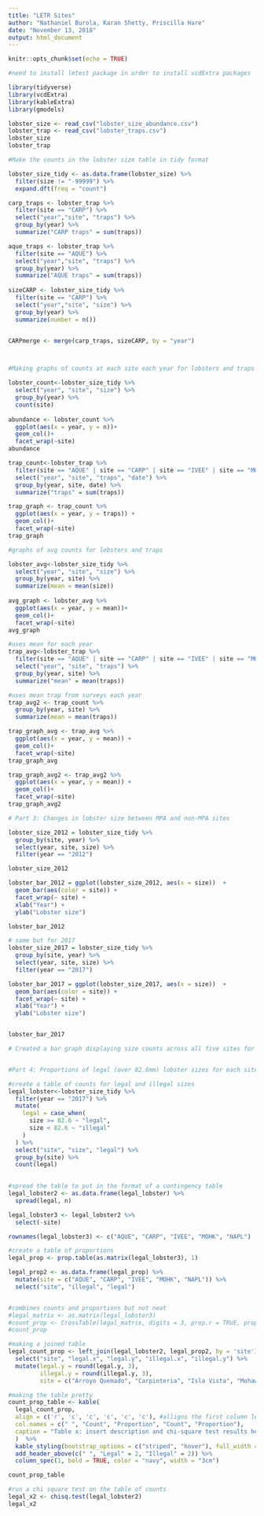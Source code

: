 ```yaml
---
title: "LETR Sites"
author: "Nathaniel Burola, Karan Shetty, Priscilla Hare"
date: "November 13, 2018"
output: html_document
---
```


```r
knitr::opts_chunk$set(echo = TRUE)
```

```r
#need to install lmtest package in order to install vcdExtra packages

library(tidyverse)
library(vcdExtra)
library(kableExtra)
library(gmodels)

```

```r
lobster_size <- read_csv("lobster_size_abundance.csv")
lobster_trap <- read_csv("lobster_traps.csv")
lobster_size
lobster_trap
```


```r
#Make the counts in the lobster size table in tidy format

lobster_size_tidy <- as.data.frame(lobster_size) %>% 
  filter(size != "-99999") %>% 
  expand.dft(freq = "count")

```

```r

carp_traps <- lobster_trap %>% 
  filter(site == "CARP") %>% 
  select("year","site", "traps") %>% 
  group_by(year) %>% 
  summarize("CARP traps" = sum(traps)) 

aque_traps <- lobster_trap %>% 
  filter(site == "AQUE") %>% 
  select("year","site", "traps") %>% 
  group_by(year) %>% 
  summarize("AQUE traps" = sum(traps)) 
  
sizeCARP <- lobster_size_tidy %>% 
  filter(site == "CARP") %>% 
  select("year","site", "size") %>% 
  group_by(year) %>% 
  summarize(number = n()) 


CARPmerge <- merge(carp_traps, sizeCARP, by = "year")




```

```r
#Making graphs of counts at each site each year for lobsters and traps

lobster_count<-lobster_size_tidy %>% 
  select("year", "site", "size") %>% 
  group_by(year) %>% 
  count(site) 
 
abundance <- lobster_count %>% 
  ggplot(aes(x = year, y = n))+
  geom_col()+
  facet_wrap(~site)
abundance

trap_count<-lobster_trap %>% 
  filter(site == "AQUE" | site == "CARP" | site == "IVEE" | site == "MOHK" |site == "NAPL") %>% 
  select("year", "site", "traps", "date") %>% 
  group_by(year, site, date) %>% 
  summarize("traps" = sum(traps)) 

trap_graph <- trap_count %>% 
  ggplot(aes(x = year, y = traps)) +
  geom_col()+
  facet_wrap(~site)
trap_graph
```


```r

#graphs of avg counts for lobsters and traps

lobster_avg<-lobster_size_tidy %>% 
  select("year", "site", "size") %>% 
  group_by(year, site) %>% 
  summarize(mean = mean(size)) 
 
avg_graph <- lobster_avg %>% 
  ggplot(aes(x = year, y = mean))+
  geom_col()+
  facet_wrap(~site)
avg_graph

#uses mean for each year
trap_avg<-lobster_trap %>% 
  filter(site == "AQUE" | site == "CARP" | site == "IVEE" | site == "MOHK" |site == "NAPL") %>% 
  select("year", "site", "traps") %>% 
  group_by(year, site) %>% 
  summarize("mean" = mean(traps)) 

#uses mean trap from surveys each year
trap_avg2 <- trap_count %>% 
  group_by(year, site) %>% 
  summarize(mean = mean(traps))

trap_graph_avg <- trap_avg %>% 
  ggplot(aes(x = year, y = mean)) +
  geom_col()+
  facet_wrap(~site)
trap_graph_avg

trap_graph_avg2 <- trap_avg2 %>% 
  ggplot(aes(x = year, y = mean)) +
  geom_col()+
  facet_wrap(~site)
trap_graph_avg2
```


```r
# Part 3: Changes in lobster size between MPA and non-MPA sites

lobster_size_2012 = lobster_size_tidy %>%
  group_by(site, year) %>%
  select(year, site, size) %>% 
  filter(year == "2012")

lobster_size_2012

lobster_bar_2012 = ggplot(lobster_size_2012, aes(x = size))  +
  geom_bar(aes(color = site)) +
  facet_wrap(~ site) +
  xlab("Year") +
  ylab("Lobster size")

lobster_bar_2012

# same but for 2017
lobster_size_2017 = lobster_size_tidy %>% 
  group_by(site, year) %>% 
  select(year, site, size) %>% 
  filter(year == "2017")

lobster_bar_2017 = ggplot(lobster_size_2017, aes(x = size))  +
  geom_bar(aes(color = site)) +
  facet_wrap(~ site) +
  xlab("Year") +
  ylab("Lobster size")


lobster_bar_2017

# Created a bar graph displaying size counts across all five sites for 2012 and 2017. WIP



```






```r
#Part 4: Proportions of legal (over 82.6mm) lobster sizes for each site

#create a table of counts for legal and illegal sizes
legal_lobster<-lobster_size_tidy %>% 
  filter(year == "2017") %>% 
  mutate(
    legal = case_when(
      size >= 82.6 ~ "legal",
      size < 82.6 ~ "illegal"
    )
  ) %>% 
  select("site", "size", "legal") %>% 
  group_by(site) %>% 
  count(legal) 
  

#spread the table to put in the format of a contingency table
legal_lobster2 <- as.data.frame(legal_lobster) %>% 
  spread(legal, n) 

legal_lobster3 <- legal_lobster2 %>% 
  select(-site)

rownames(legal_lobster3) <- c("AQUE", "CARP", "IVEE", "MOHK", "NAPL")

#create a table of proportions
legal_prop <- prop.table(as.matrix(legal_lobster3), 1)

legal_prop2 <- as.data.frame(legal_prop) %>% 
  mutate(site = c("AQUE", "CARP", "IVEE", "MOHK", "NAPL")) %>% 
  select("site", "illegal", "legal")


#combines counts and proportions but not neat
#legal_matrix <- as.matrix(legal_lobster3)
#count_prop <- CrossTable(legal_matrix, digits = 3, prop.r = TRUE, prop.c = FALSE, prop.t = FALSE, prop.chisq = FALSE)
#count_prop

#making a joined table
legal_count_prop <- left_join(legal_lobster2, legal_prop2, by = 'site') %>% 
  select("site", "legal.x", "legal.y", "illegal.x", "illegal.y") %>% 
  mutate(legal.y = round(legal.y, 3),
         illegal.y = round(illegal.y, 3),
         site = c("Arroyo Quemado", "Carpinteria", "Isla Vista", "Mohawk Reef", "Naples Reef" ))

#making the table pretty  
count_prop_table <- kable(
  legal_count_prop, 
  align = c('r', 'c', 'c', 'c', 'c', 'c'), #alligns the first column left, and all subsequent columns centered
  col.names = c(" ", "Count", "Proportion", "Count", "Proportion"), 
  caption = "Table x: insert description and chi-square test results here)." 
  )  %>%  
  kable_styling(bootstrap_options = c("striped", "hover"), full_width = FALSE, font_size = 12) %>% 
  add_header_above(c(" ", "Legal" = 2, "Illegal" = 2)) %>%
  column_spec(1, bold = TRUE, color = "navy", width = "3cm")

count_prop_table

#run a chi square test on the table of counts
legal_x2 <- chisq.test(legal_lobster2)
legal_x2

```

